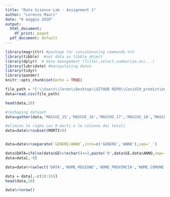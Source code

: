 ---
title: "Data Science Lab - Assignment 1"
author: "Lorenzo Mauri"
date: "6 maggio 2020"
output:
  html_document:
    df_print: paged
  pdf_document: default
---

```{r setup, include=FALSE}
library(magrittr) #package for concatenating commands %>%
library(tibble)  #set data as tibble object
library(dplyr)  # data management (filter,select,summarize,ecc...)
library(lubridate) #manipulating dates
library(tidyr)
library(pander)
knitr::opts_chunk$set(echo = TRUE)
```



```{r,warning=F}

file_path = "C:\\Users\\loren\\Desktop\\GITHUB REPO\\Covid19_prediction\\data\\comune_giorno.csv"
data=read.csv(file_path)

```


```{r}
head(data,20)
```


```{r}
#reshaping dataset
data=gather(data,'MASCHI_15','MASCHI_16','MASCHI_17','MASCHI_18','MASCHI_19','MASCHI_20','FEMMINE_15','FEMMINE_16','FEMMINE_17','FEMMINE_18','FEMMINE_19','FEMMINE_20',key='GENERE/ANNO',value='MORTI')

#elimino le righe con 0 morti e le colonne dei totali 
data=data%>%subset(MORTI>0)



```



```{r}

data=data%>%separate(`GENERE/ANNO`,into=c('GENERE','ANNO'),sep='_')

data$DATA=ifelse(data$GE%>%nchar()<=3,paste('0',data$GE,data$ANNO,sep=''),paste(data$GE,data$ANNO,sep=''))%>%mdy()
data=data[,-9]

data=data%>%select('DATA','NOME_REGIONE','NOME_PROVINCIA','NOME_COMUNE','GENERE','MORTI','CL_ETA','DATA_INIZIO_DIFF','COD_PROVCOM','PROV','REG')
```





```{r}
data = data[,-c(10:15)]
head(data,20)
```

```{r}
data%>%nrow()
```


